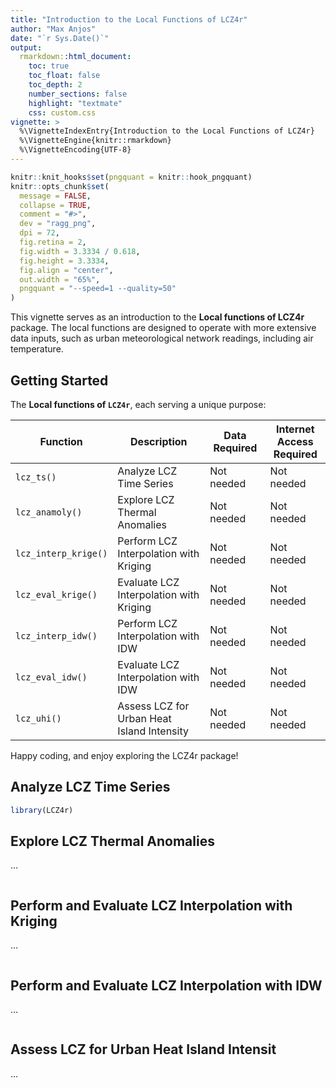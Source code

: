 ```yaml
---
title: "Introduction to the Local Functions of LCZ4r"
author: "Max Anjos"
date: "`r Sys.Date()`"
output:
  rmarkdown::html_document:
    toc: true
    toc_float: false
    toc_depth: 2
    number_sections: false
    highlight: "textmate"
    css: custom.css
vignette: >
  %\VignetteIndexEntry{Introduction to the Local Functions of LCZ4r}
  %\VignetteEngine{knitr::rmarkdown}
  %\VignetteEncoding{UTF-8}
---
```


```r
knitr::knit_hooks$set(pngquant = knitr::hook_pngquant)
knitr::opts_chunk$set(
  message = FALSE,
  collapse = TRUE,
  comment = "#>",
  dev = "ragg_png",
  dpi = 72,
  fig.retina = 2,
  fig.width = 3.3334 / 0.618,
  fig.height = 3.3334,
  fig.align = "center",
  out.width = "65%",
  pngquant = "--speed=1 --quality=50"
)
```

This vignette serves as an introduction to the **Local functions of LCZ4r** package. The local functions are designed to operate with more extensive data inputs, such as urban meteorological network readings, including air temperature.

## Getting Started

The **Local functions of `LCZ4r`**, each serving a unique purpose:

| Function             | Description                                | Data Required | Internet Access Required |
|---------------|--------------------------|---------------|---------------|
| `lcz_ts()`           | Analyze LCZ Time Series                    | Not needed    | Not needed               |
| `lcz_anamoly()`      | Explore LCZ Thermal Anomalies              | Not needed    | Not needed               |
| `lcz_interp_krige()` | Perform LCZ Interpolation with Kriging     | Not needed    | Not needed               |
| `lcz_eval_krige()`   | Evaluate LCZ Interpolation with Kriging    | Not needed    | Not needed               |
| `lcz_interp_idw()`   | Perform LCZ Interpolation with IDW         | Not needed    | Not needed               |
| `lcz_eval_idw()`     | Evaluate LCZ Interpolation with IDW        | Not needed    | Not needed               |
| `lcz_uhi()`          | Assess LCZ for Urban Heat Island Intensity | Not needed    | Not needed               |

Happy coding, and enjoy exploring the LCZ4r package!

## Analyze LCZ Time Series

```r
library(LCZ4r)
```

## Explore LCZ Thermal Anomalies

...

```r



```

## Perform and Evaluate LCZ Interpolation with Kriging

...

```r

```

## Perform and Evaluate LCZ Interpolation with IDW

...

```r

```

## Assess LCZ for Urban Heat Island Intensit

...

```r

```
